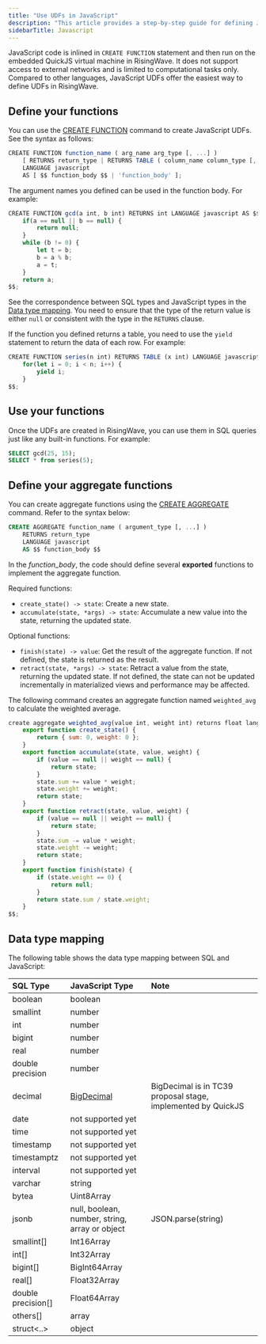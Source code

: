 ```yaml
---
title: "Use UDFs in JavaScript"
description: "This article provides a step-by-step guide for defining JavaScript functions in RisingWave."
sidebarTitle: Javascript
---
```


JavaScript code is inlined in `CREATE FUNCTION` statement and then run on the embedded QuickJS virtual machine in RisingWave. It does not support access to external networks and is limited to computational tasks only. Compared to other languages, JavaScript UDFs offer the easiest way to define UDFs in RisingWave.

## Define your functions

You can use the [CREATE FUNCTION](/sql/commands/sql-create-function) command to create JavaScript UDFs. See the syntax as follows:

```js
CREATE FUNCTION function_name ( arg_name arg_type [, ...] )
    [ RETURNS return_type | RETURNS TABLE ( column_name column_type [, ...] ) ]
    LANGUAGE javascript
    AS [ $$ function_body $$ | 'function_body' ];
```

The argument names you defined can be used in the function body. For example:

```js
CREATE FUNCTION gcd(a int, b int) RETURNS int LANGUAGE javascript AS $$
    if(a == null || b == null) {
        return null;
    }
    while (b != 0) {
        let t = b;
        b = a % b;
        a = t;
    }
    return a;
$$;
```

See the correspondence between SQL types and JavaScript types in the [Data type mapping](/docs/current/udf-javascript/#data-type-mapping). You need to ensure that the type of the return value is either `null` or consistent with the type in the `RETURNS` clause.

If the function you defined returns a table, you need to use the `yield` statement to return the data of each row. For example:

```js
CREATE FUNCTION series(n int) RETURNS TABLE (x int) LANGUAGE javascript AS $$
    for(let i = 0; i < n; i++) {
        yield i;
    }
$$;
```

## Use your functions

Once the UDFs are created in RisingWave, you can use them in SQL queries just like any built-in functions. For example:

```sql
SELECT gcd(25, 15);
SELECT * from series(5);
```

## Define your aggregate functions

You can create aggregate functions using the [CREATE AGGREGATE](/sql/commands/sql-create-aggregate) command. Refer to the syntax below:

```sql
CREATE AGGREGATE function_name ( argument_type [, ...] )
    RETURNS return_type
    LANGUAGE javascript
    AS $$ function_body $$
```

In the _function\_body_, the code should define several **exported** functions to implement the aggregate function.

Required functions:

* `create_state() -> state`: Create a new state.
* `accumulate(state, *args) -> state`: Accumulate a new value into the state, returning the updated state.

Optional functions:

* `finish(state) -> value`: Get the result of the aggregate function. If not defined, the state is returned as the result.
* `retract(state, *args) -> state`: Retract a value from the state, returning the updated state. If not defined, the state can not be updated incrementally in materialized views and performance may be affected.

The following command creates an aggregate function named `weighted_avg` to calculate the weighted average.

```js Javascript UDAF
create aggregate weighted_avg(value int, weight int) returns float language javascript as $$
    export function create_state() {
        return { sum: 0, weight: 0 };
    }
    export function accumulate(state, value, weight) {
        if (value == null || weight == null) {
            return state;
        }
        state.sum += value * weight;
        state.weight += weight;
        return state;
    }
    export function retract(state, value, weight) {
        if (value == null || weight == null) {
            return state;
        }
        state.sum -= value * weight;
        state.weight -= weight;
        return state;
    }
    export function finish(state) {
        if (state.weight == 0) {
            return null;
        }
        return state.sum / state.weight;
    }
$$;
```

## Data type mapping

The following table shows the data type mapping between SQL and JavaScript:

| SQL Type             | JavaScript Type                                                                                                              | Note                                                         |
| :------------------- | :--------------------------------------------------------------------------------------------------------------------------- | :----------------------------------------------------------- |
| boolean              | boolean                                                                                                                      |                                                              |
| smallint             | number                                                                                                                       |                                                              |
| int                  | number                                                                                                                       |                                                              |
| bigint               | number                                                                                                                       |                                                              |
| real                 | number                                                                                                                       |                                                              |
| double precision     | number                                                                                                                       |                                                              |
| decimal              | [BigDecimal](https://github.com/tc39/proposal-decimal/blob/b958a7206774e86b1d443bd6b4926ec9342a9181/bigdecimal-reference.md) | BigDecimal is in TC39 proposal stage, implemented by QuickJS |
| date                 | not supported yet                                                                                                            |                                                              |
| time                 | not supported yet                                                                                                            |                                                              |
| timestamp            | not supported yet                                                                                                            |                                                              |
| timestamptz          | not supported yet                                                                                                            |                                                              |
| interval             | not supported yet                                                                                                            |                                                              |
| varchar              | string                                                                                                                       |                                                              |
| bytea                | Uint8Array                                                                                                                   |                                                              |
| jsonb                | null, boolean, number, string, array or object                                                                               | JSON.parse(string)                                           |
| smallint\[\]         | Int16Array                                                                                                                   |                                                              |
| int\[\]              | Int32Array                                                                                                                   |                                                              |
| bigint\[\]           | BigInt64Array                                                                                                                |                                                              |
| real\[\]             | Float32Array                                                                                                                 |                                                              |
| double precision\[\] | Float64Array                                                                                                                 |                                                              |
| others\[\]           | array                                                                                                                        |                                                              |
| struct\<..>           | object                                                                                                                       |                                                              |
